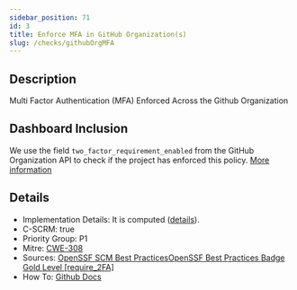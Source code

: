 ```yaml
---
sidebar_position: 71
id: 3
title: Enforce MFA in GitHub Organization(s)
slug: /checks/githubOrgMFA
---
```


<!-- BANNER:START -->

<!-- BANNER:END -->

<!-- DESCRIPTION:START -->
## Description
Multi Factor Authentication (MFA) Enforced Across the Github Organization
<!-- DESCRIPTION:END -->

## Dashboard Inclusion

We use the field `two_factor_requirement_enabled` from the GitHub Organization API to check if the project has enforced this policy. [More information](https://github.com/secure-dashboards/openjs-foundation-dashboard/issues/43)

<!-- DETAILS:START -->
## Details
- Implementation Details: It is computed ([details](https://github.com/OpenPathfinder/visionBoard/issues/43)).
- C-SCRM: true
- Priority Group: P1
- Mitre: [CWE-308](https://cwe.mitre.org/data/definitions/308.html)
- Sources: [OpenSSF SCM Best PracticesOpenSSF Best Practices Badge Gold Level [require_2FA]](https://best.openssf.org/SCM-BestPractices/github/enterprise/enterprise_enforce_two_factor_authentication.html)
- How To: [Github Docs](https://docs.github.com/en/organizations/keeping-your-organization-secure/managing-two-factor-authentication-for-your-organization/requiring-two-factor-authentication-in-your-organization)

<!-- DETAILS:END -->
